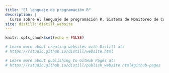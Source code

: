 ```yaml
---
title: "El lenguaje de programación R"
description: |
  Curso sobre el lenguaje de programación R. Sistema de Monitoreo de Cobertura y Uso de la Tierra y Ecosistemas (Simocute). 2021.
site: distill::distill_website
---
```


```r
knitr::opts_chunk$set(echo = FALSE)

# Learn more about creating websites with Distill at:
# https://rstudio.github.io/distill/website.html

# Learn more about publishing to GitHub Pages at:
# https://rstudio.github.io/distill/publish_website.html#github-pages

```

